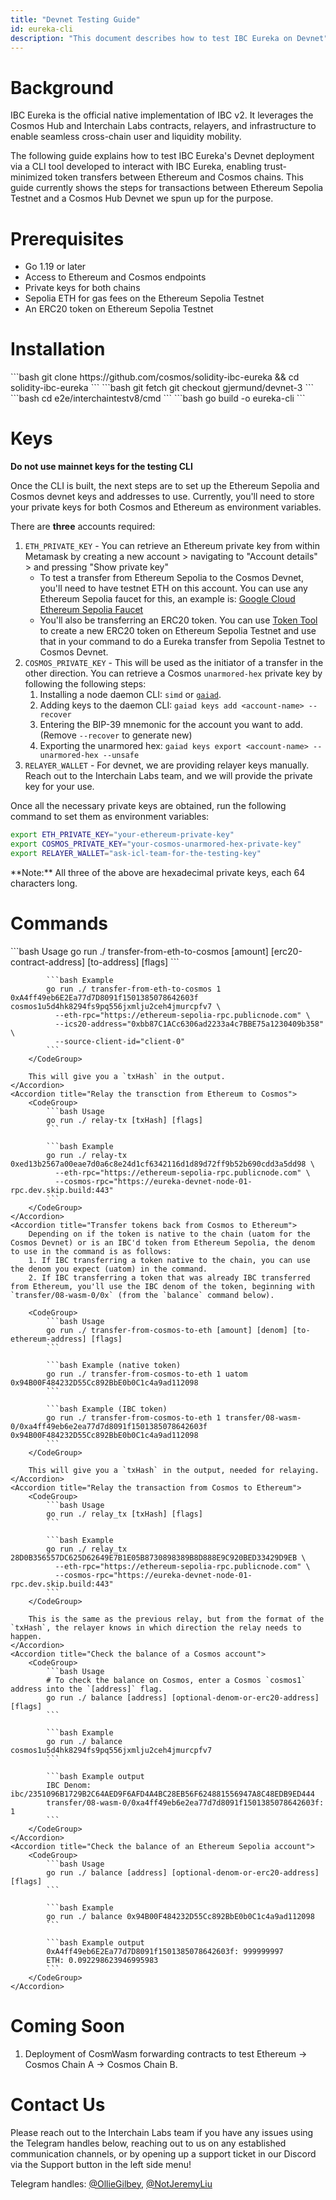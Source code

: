 ```yaml
---
title: "Devnet Testing Guide"
id: eureka-cli
description: "This document describes how to test IBC Eureka on Devnet"
---
```


# Background

IBC Eureka is the official native implementation of IBC v2.
It leverages the Cosmos Hub and Interchain Labs contracts, relayers, and infrastructure to enable seamless cross-chain user and liquidity mobility.

The following guide explains how to test IBC Eureka's Devnet deployment via a CLI tool developed to interact with IBC Eureka, enabling trust-minimized token transfers between Ethereum and Cosmos chains.
This guide currently shows the steps for transactions between Ethereum Sepolia Testnet and a Cosmos Hub Devnet we spun up for the purpose.

# Prerequisites

- Go 1.19 or later
- Access to Ethereum and Cosmos endpoints
- Private keys for both chains
- Sepolia ETH for gas fees on the Ethereum Sepolia Testnet
- An ERC20 token on Ethereum Sepolia Testnet

# Installation

<Steps>
    <Step title="Clone the repository">
        ```bash
        git clone https://github.com/cosmos/solidity-ibc-eureka && cd solidity-ibc-eureka
        ```
    </Step>
    <Step title="Checkout the devnet branch">
        ```bash
        git fetch
        git checkout gjermund/devnet-3
        ```
    </Step>
    <Step title="Change to the cmd folder">
        ```bash
        cd e2e/interchaintestv8/cmd
        ```
    </Step>
    <Step title="Build the CLI tool">
        ```bash
        go build -o eureka-cli
        ```
    </Step>
</Steps>

# Keys

<Warning>**Do not use mainnet keys for the testing CLI**</Warning>

Once the CLI is built, the next steps are to set up the Ethereum Sepolia and Cosmos devnet keys and addresses to use. Currently, you'll need to store your private keys for both Cosmos and Ethereum as environment variables.

There are **three** accounts required:

1. `ETH_PRIVATE_KEY` - You can retrieve an Ethereum private key from within Metamask by creating a new account > navigating to "Account details" > and pressing "Show private key"
   - To test a transfer from Ethereum Sepolia to the Cosmos Devnet, you'll need to have testnet ETH on this account. You can use any Ethereum Sepolia faucet for this, an example is: [Google Cloud Ethereum Sepolia Faucet](https://cloud.google.com/application/web3/faucet/ethereum/sepolia)
   - You'll also be transferring an ERC20 token. You can use [Token Tool](https://tokentool.bitbond.com/create-token/erc20-token/ethereum-sepolia) to create a new ERC20 token on Ethereum Sepolia Testnet and use that in your command to do a Eureka transfer from Sepolia Testnet to Cosmos Devnet.
2. `COSMOS_PRIVATE_KEY` - This will be used as the initiator of a transfer in the other direction. You can retrieve a Cosmos `unarmored-hex` private key by following the following steps:
   1. Installing a node daemon CLI: `simd` or <code><a href="https://github.com/cosmos/gaia">gaiad</a></code>.
   2. Adding keys to the daemon CLI: `gaiad keys add <account-name> --recover`
   3. Entering the BIP-39 mnemonic for the account you want to add. (Remove `--recover` to generate new)
   4. Exporting the unarmored hex: `gaiad keys export <account-name> --unarmored-hex --unsafe`
3. `RELAYER_WALLET` - For devnet, we are providing relayer keys manually. Reach out to the Interchain Labs team, and we will provide the private key for your use.

Once all the necessary private keys are obtained, run the following command to set them as environment variables:

```bash
export ETH_PRIVATE_KEY="your-ethereum-private-key"
export COSMOS_PRIVATE_KEY="your-cosmos-unarmored-hex-private-key"
export RELAYER_WALLET="ask-icl-team-for-the-testing-key"
```

<Note>
  **Note:** All three of the above are hexadecimal private keys, each 64
  characters long.
</Note>

# Commands

<AccordionGroup>
    <Accordion title="Transfer ERC20 tokens from Etheruem to Cosmos">
        <CodeGroup>
            ```bash Usage
            go run ./ transfer-from-eth-to-cosmos [amount] [erc20-contract-address] [to-address] [flags]
            ```

            ```bash Example
            go run ./ transfer-from-eth-to-cosmos 1 0xA4ff49eb6E2Ea77d7D8091f1501385078642603f cosmos1u5d4hk8294fs9pq556jxmlju2ceh4jmurcpfv7 \
              --eth-rpc="https://ethereum-sepolia-rpc.publicnode.com" \
              --ics20-address="0xbb87C1ACc6306ad2233a4c7BBE75a1230409b358" \
              --source-client-id="client-0"
            ```
        </CodeGroup>

        This will give you a `txHash` in the output.
    </Accordion>
    <Accordion title="Relay the transction from Ethereum to Cosmos">
        <CodeGroup>
            ```bash Usage
            go run ./ relay-tx [txHash] [flags]
            ```

            ```bash Example
            go run ./ relay-tx 0xed13b2567a00eae7d0a6c8e24d1cf6342116d1d89d72ff9b52b690cdd3a5dd98 \
              --eth-rpc="https://ethereum-sepolia-rpc.publicnode.com" \
              --cosmos-rpc="https://eureka-devnet-node-01-rpc.dev.skip.build:443"
            ```
        </CodeGroup>
    </Accordion>
    <Accordion title="Transfer tokens back from Cosmos to Ethereum">
        Depending on if the token is native to the chain (uatom for the Cosmos Devnet) or is an IBC'd token from Ethereum Sepolia, the denom to use in the command is as follows:
        1. If IBC transferring a token native to the chain, you can use the denom you expect (uatom) in the command.
        2. If IBC transferring a token that was already IBC transferred from Ethereum, you'll use the IBC denom of the token, beginning with `transfer/08-wasm-0/0x` (from the `balance` command below).

        <CodeGroup>
            ```bash Usage
            go run ./ transfer-from-cosmos-to-eth [amount] [denom] [to-ethereum-address] [flags]
            ```

            ```bash Example (native token)
            go run ./ transfer-from-cosmos-to-eth 1 uatom 0x94B00F484232D55Cc892BbE0b0C1c4a9ad112098
            ```

            ```bash Example (IBC token)
            go run ./ transfer-from-cosmos-to-eth 1 transfer/08-wasm-0/0xa4ff49eb6e2ea77d7d8091f1501385078642603f 0x94B00F484232D55Cc892BbE0b0C1c4a9ad112098
            ```
        </CodeGroup>

        This will give you a `txHash` in the output, needed for relaying.
    </Accordion>
    <Accordion title="Relay the transaction from Cosmos to Ethereum">
        <CodeGroup>
            ```bash Usage
            go run ./ relay_tx [txHash] [flags]
            ```

            ```bash Example
            go run ./ relay_tx 28D0B356557DC625D62649E7B1E05B8730898389B8D888E9C920BED33429D9EB \
              --eth-rpc="https://ethereum-sepolia-rpc.publicnode.com" \
              --cosmos-rpc="https://eureka-devnet-node-01-rpc.dev.skip.build:443"
            ```
        </CodeGroup>

        This is the same as the previous relay, but from the format of the `txHash`, the relayer knows in which direction the relay needs to happen.
    </Accordion>
    <Accordion title="Check the balance of a Cosmos account">
        <CodeGroup>
            ```bash Usage
            # To check the balance on Cosmos, enter a Cosmos `cosmos1` address into the `[address]` flag.
            go run ./ balance [address] [optional-denom-or-erc20-address] [flags]
            ```

            ```bash Example
            go run ./ balance cosmos1u5d4hk8294fs9pq556jxmlju2ceh4jmurcpfv7
            ```

            ```bash Example output
            IBC Denom: ibc/2351096B1729B2C64AED9F6AFD4A4BC28EB56F624881556947A8C48EDB9ED444
            transfer/08-wasm-0/0xa4ff49eb6e2ea77d7d8091f1501385078642603f: 1
            ```
        </CodeGroup>
    </Accordion>
    <Accordion title="Check the balance of an Ethereum Sepolia account">
        <CodeGroup>
            ```bash Usage
            go run ./ balance [address] [optional-denom-or-erc20-address] [flags]
            ```

            ```bash Example
            go run ./ balance 0x94B00F484232D55Cc892BbE0b0C1c4a9ad112098
            ```

            ```bash Example output
            0xA4ff49eb6E2Ea77d7D8091f1501385078642603f: 999999997
            ETH: 0.092298623946995983
            ```
        </CodeGroup>
    </Accordion>
</AccordionGroup>

# Coming Soon

1. Deployment of CosmWasm forwarding contracts to test Ethereum → Cosmos Chain A → Cosmos Chain B.

# Contact Us

Please reach out to the Interchain Labs team if you have any issues using the Telegram handles below, reaching out to us on any established communication channels, or by opening up a support ticket in our Discord via the Support button in the left side menu!

Telegram handles: [@OllieGilbey](https://t.me/OllieGilbey), [@NotJeremyLiu](https://t.me/NotJeremyLiu)

